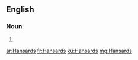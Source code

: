 ==English==

===Noun===
{{head|en|noun plural form}}

# {{plural of|Hansard|lang=en}}

[[ar:Hansards]]
[[fr:Hansards]]
[[ku:Hansards]]
[[mg:Hansards]]